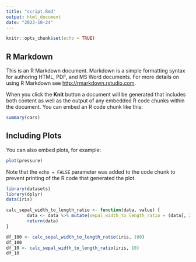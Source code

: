 ```yaml
---
title: "script.Rmd"
output: html_document
date: "2023-10-24"
---
```


```r
knitr::opts_chunk$set(echo = TRUE)
```

## R Markdown

This is an R Markdown document. Markdown is a simple formatting syntax for authoring HTML, PDF, and MS Word documents. For more details on using R Markdown see <http://rmarkdown.rstudio.com>.

When you click the **Knit** button a document will be generated that includes both content as well as the output of any embedded R code chunks within the document. You can embed an R code chunk like this:

```r
summary(cars)
```

## Including Plots

You can also embed plots, for example:

```r
plot(pressure)
```

Note that the `echo = FALSE` parameter was added to the code chunk to prevent printing of the R code that generated the plot.

```r
library(datasets)
library(dplyr)
data(iris)

calc_sepal_width_to_length_ratio <- function(data, value) {
        data <- data %>% mutate(sepal_width_to_length_ratio = (data[, 2]/data[, 1])*value)
        return(data)
}

df_100 <- calc_sepal_width_to_length_ratio(iris, 100)
df_100
df_10 <- calc_sepal_width_to_length_ratio(iris, 10)
df_10

```

